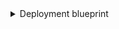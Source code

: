 <details>
<summary>Deployment blueprint</summary>

```json showLineNumbers
{
  "identifier": "deployment",
  "title": "Deployment",
  "icon": "Deployment",
  "schema": {
    "properties": {
      "description": {
        "title": "Description",
        "type": "string"
      },
      "ref": {
        "title": "Ref",
        "type": "string"
      },
      "sha": {
        "title": "Sha",
        "type": "string"
      },
      "transientEnvironment": {
        "title": "Transient Running Service",
        "type": "boolean"
      },
      "productionEnvironment": {
        "title": "Production Running Service",
        "type": "boolean"
      },
      "createdAt": {
        "title": "Created At",
        "type": "string",
        "format": "date-time"
      },
      "url": {
        "title": "URL",
        "type": "string",
        "icon": "Link",
        "format": "url"
      }
    },
    "required": []
  },
  "mirrorProperties": {},
  "calculationProperties": {},
  "relations": {
    "runningService": {
      "title": "Running Service",
      "target": "githubRepoEnvironment",
      "required": false,
      "many": false
    }
  }
}
```

</details>
